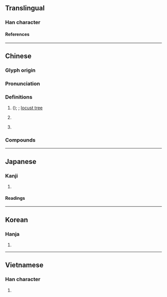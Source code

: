 {{character info}}
==Translingual==

===Han character===
{{Han char|rn=75|rad=木|as=10|sn=14|four=46913|canj=DHUI|ids=⿰木鬼}}

====References====
{{Han ref|kx=0546.130|dkj=15323|dj=0934.050|hdz=21252.010|uh=69D0}}

----

==Chinese==
{{zh-forms}}

===Glyph origin===
{{Han etym}}

===Pronunciation===
{{zh-pron
|m=huái
|c=waai4
|mn=hoâi
|mc=y
|oc=y
|ma=
|cat=n,pn
}}

===Definitions===
{{zh-hanzi}}

# {{vern|Chinese scholar tree}} (''{{l|mul|Styphnolobium japonicum}}''); {{vern|Japanese pagoda tree}}; [[locust tree]]
# {{zh-obsolete}} {{zh-alt-lb|褱}} {{taxlink|Dipsacus asper|species|ver=190329}}
# {{surname|zh}}

===Compounds===
{{zh-der|三槐|刺槐|大槐宮|大槐安國|三槐堂|三槐九棘|指桑罵槐|指桑說槐|槐鼎|槐豆|槐黃|槐月|槐安國|槐樹|洋槐|槐火|槐國|蘭槐|龍爪槐|豆槐|臺槐|鉏麑觸槐|螞蟻緣槐}}

----

==Japanese==

===Kanji===
{{ja-kanji|grade=|rs=木10}}

# {{rfdef|ja|sort=木10}}

====Readings====
{{ja-readings
|goon=け,え<ゑ
|kanon=かい<くわい
|kun=えんじゅ<ゑんじゆ
}}

----

==Korean==

===Hanja===
{{ko-hanja|괴}}

# {{rfdef|ko|sort=木10}}

----

==Vietnamese==

===Han character===
{{vi-readings|rs=木10|reading=[[hòe]], [[hoe]]}}

# {{rfdef|vi|sort=木10}}